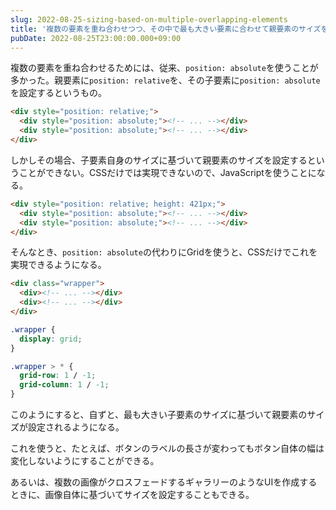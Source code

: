 ```yaml
---
slug: 2022-08-25-sizing-based-on-multiple-overlapping-elements
title: '複数の要素を重ね合わせつつ、その中で最も大きい要素に合わせて親要素のサイズを設定するCSS'
pubDate: 2022-08-25T23:00:00.000+09:00
---
```



複数の要素を重ね合わせるためには、従来、`position: absolute`を使うことが多かった。親要素に`position: relative`を、その子要素に`position: absolute`を設定するというもの。

```html
<div style="position: relative;">
  <div style="position: absolute;"><!-- ... --></div>
  <div style="position: absolute;"><!-- ... --></div>
</div>
```

しかしその場合、子要素自身のサイズに基づいて親要素のサイズを設定するということができない。CSSだけでは実現できないので、JavaScriptを使うことになる。

```html
<div style="position: relative; height: 421px;">
  <div style="position: absolute;"><!-- ... --></div>
  <div style="position: absolute;"><!-- ... --></div>
</div>
```

そんなとき、`position: absolute`の代わりにGridを使うと、CSSだけでこれを実現できるようになる。

```html
<div class="wrapper">
  <div><!-- ... --></div>
  <div><!-- ... --></div>
</div>
```

```css
.wrapper {
  display: grid;
}

.wrapper > * {
  grid-row: 1 / -1;
  grid-column: 1 / -1;
}
```

このようにすると、自ずと、最も大きい子要素のサイズに基づいて親要素のサイズが設定されるようになる。

これを使うと、たとえば、ボタンのラベルの長さが変わってもボタン自体の幅は変化しないようにすることができる。

<figure>
  <SmartIframe src="/2022-08-25-sizing-based-on-multiple-overlapping-elements/button.html" />
</figure>

あるいは、複数の画像がクロスフェードするギャラリーのようなUIを作成するときに、画像自体に基づいてサイズを設定することもできる。

<figure>
  <SmartIframe src="/2022-08-25-sizing-based-on-multiple-overlapping-elements/gallery.html" />
</figure>
